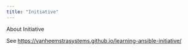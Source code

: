 ```yaml
---
title: "Initiative"
---
```


About Initiative

See <https://vanheemstrasystems.github.io/learning-ansible-initiative/>
